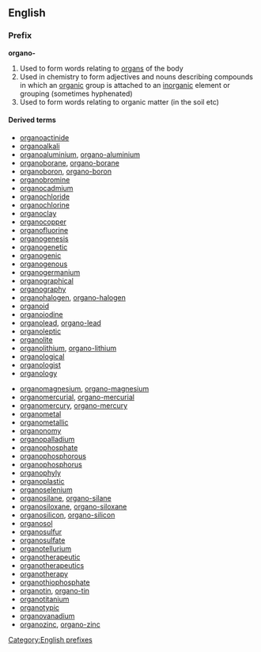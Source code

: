 ==English==

===Prefix===
'''organo-'''

# Used to form words relating to [[organ]]s of the body
# Used in chemistry to form adjectives and nouns describing compounds in which an [[organic]] group is attached to an [[inorganic]] element or grouping (sometimes hyphenated)
# Used to form words relating to organic matter (in the soil etc)

====Derived terms====
{{top2}}
*[[organoactinide]]
*[[organoalkali]]
*[[organoaluminium]], [[organo-aluminium]]
*[[organoborane]], [[organo-borane]]
*[[organoboron]], [[organo-boron]]
*[[organobromine]]
*[[organocadmium]]
*[[organochloride]]
*[[organochlorine]]
*[[organoclay]]
*[[organocopper]]
*[[organofluorine]]
*[[organogenesis]]
*[[organogenetic]]
*[[organogenic]]
*[[organogenous]]
*[[organogermanium]]
*[[organographical]]
*[[organography]]
*[[organohalogen]], [[organo-halogen]]
*[[organoid]]
*[[organoiodine]]
*[[organolead]], [[organo-lead]]
*[[organoleptic]]
*[[organolite]]
*[[organolithium]], [[organo-lithium]]
*[[organological]]
*[[organologist]]
*[[organology]]
{{mid2}}
*[[organomagnesium]], [[organo-magnesium]]
*[[organomercurial]], [[organo-mercurial]]
*[[organomercury]], [[organo-mercury]]
*[[organometal]]
*[[organometallic]]
*[[organonomy]]
*[[organopalladium]]
*[[organophosphate]]
*[[organophosphorous]]
*[[organophosphorus]]
*[[organophyly]]
*[[organoplastic]]
*[[organoselenium]]
*[[organosilane]], [[organo-silane]]
*[[organosiloxane]], [[organo-siloxane]]
*[[organosilicon]], [[organo-silicon]]
*[[organosol]]
*[[organosulfur]]
*[[organosulfate]]
*[[organotellurium]]
*[[organotherapeutic]]
*[[organotherapeutics]]
*[[organotherapy]]
*[[organothiophosphate]]
*[[organotin]], [[organo-tin]]
*[[organotitanium]]
*[[organotypic]]
*[[organovanadium]]
*[[organozinc]], [[organo-zinc]]
{{bottom2}}

[[Category:English prefixes]]